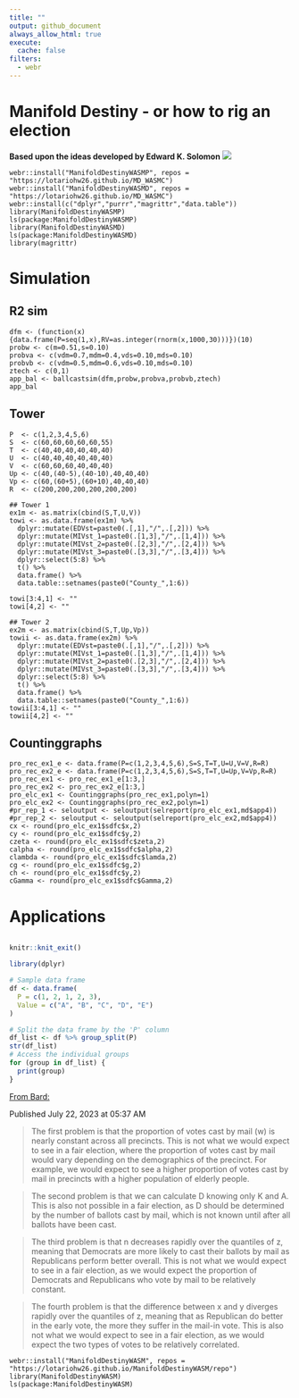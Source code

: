 ```yaml
---
title: ""
output: github_document
always_allow_html: true
execute: 
  cache: false
filters:
  - webr
---
```


# Manifold Destiny - or how to rig an election
**Based upon the ideas developed by Edward K. Solomon**
![](pngs/md.png)


```webr-r
webr::install("ManifoldDestinyWASMP", repos = "https://lotariohw26.github.io/MD_WASMC")
webr::install("ManifoldDestinyWASMD", repos = "https://lotariohw26.github.io/MD_WASMC")
webr::install(c("dplyr","purrr","magrittr","data.table"))
library(ManifoldDestinyWASMP)
ls(package:ManifoldDestinyWASMP)
library(ManifoldDestinyWASMD)
ls(package:ManifoldDestinyWASMD)
library(magrittr)
```

# Simulation
## R2 sim
```webr-r
dfm <- (function(x){data.frame(P=seq(1,x),RV=as.integer(rnorm(x,1000,30)))})(10)
probw <- c(m=0.51,s=0.10)
probva <- c(vdm=0.7,mdm=0.4,vds=0.10,mds=0.10)
probvb <- c(vdm=0.5,mdm=0.6,vds=0.10,mds=0.10)
ztech <- c(0,1)	
app_bal <- ballcastsim(dfm,probw,probva,probvb,ztech)
app_bal 
```

## Tower
```webr-r
P  <- c(1,2,3,4,5,6)
S  <- c(60,60,60,60,60,55)
T  <- c(40,40,40,40,40,40)
U  <- c(40,40,40,40,40,40)
V  <- c(60,60,60,40,40,40)
Up <- c(40,(40-5),(40-10),40,40,40)
Vp <- c(60,(60+5),(60+10),40,40,40)
R  <- c(200,200,200,200,200,200)

## Tower 1
ex1m <- as.matrix(cbind(S,T,U,V))
towi <- as.data.frame(ex1m) %>% 
  dplyr::mutate(EDVst=paste0(.[,1],"/",.[,2])) %>%
  dplyr::mutate(MIVst_1=paste0(.[1,3],"/",.[1,4])) %>%
  dplyr::mutate(MIVst_2=paste0(.[2,3],"/",.[2,4])) %>%
  dplyr::mutate(MIVst_3=paste0(.[3,3],"/",.[3,4])) %>%
  dplyr::select(5:8) %>%
  t() %>%
  data.frame() %>%
  data.table::setnames(paste0("County_",1:6))

towi[3:4,1] <- ""
towi[4,2] <- ""

## Tower 2
ex2m <- as.matrix(cbind(S,T,Up,Vp))
towii <- as.data.frame(ex2m) %>% 
  dplyr::mutate(EDVst=paste0(.[,1],"/",.[,2])) %>%
  dplyr::mutate(MIVst_1=paste0(.[1,3],"/",.[1,4])) %>%
  dplyr::mutate(MIVst_2=paste0(.[2,3],"/",.[2,4])) %>%
  dplyr::mutate(MIVst_3=paste0(.[3,3],"/",.[3,4])) %>%
  dplyr::select(5:8) %>%
  t() %>%
  data.frame() %>%
  data.table::setnames(paste0("County_",1:6))
towii[3:4,1] <- ""
towii[4,2] <- ""

```

## Countinggraphs
```webr-r
pro_rec_ex1_e <- data.frame(P=c(1,2,3,4,5,6),S=S,T=T,U=U,V=V,R=R)
pro_rec_ex2_e <- data.frame(P=c(1,2,3,4,5,6),S=S,T=T,U=Up,V=Vp,R=R) 
pro_rec_ex1 <- pro_rec_ex1_e[1:3,]
pro_rec_ex2 <- pro_rec_ex2_e[1:3,]
pro_elc_ex1 <- Countinggraphs(pro_rec_ex1,polyn=1)
pro_elc_ex2 <- Countinggraphs(pro_rec_ex2,polyn=1)
#pr_rep_1 <- seloutput <- seloutput(selreport(pro_elc_ex1,md$app4))
#pr_rep_2 <- seloutput <- seloutput(selreport(pro_elc_ex2,md$app4))
cx <- round(pro_elc_ex1$sdfc$x,2)
cy <- round(pro_elc_ex1$sdfc$y,2)
czeta <- round(pro_elc_ex1$sdfc$zeta,2)
calpha <- round(pro_elc_ex1$sdfc$alpha,2)
clambda <- round(pro_elc_ex1$sdfc$lamda,2)
cg <- round(pro_elc_ex1$sdfc$g,2)
ch <- round(pro_elc_ex1$sdfc$y,2)
cGamma <- round(pro_elc_ex1$sdfc$Gamma,2)
```

# Applications
```webr-r

```


```r
knitr::knit_exit()
```

```r
library(dplyr)

# Sample data frame
df <- data.frame(
  P = c(1, 2, 1, 2, 3),
  Value = c("A", "B", "C", "D", "E")
)

# Split the data frame by the 'P' column
df_list <- df %>% group_split(P)
str(df_list)
# Access the individual groups
for (group in df_list) {
  print(group)
}
```


[From Bard:](https://g.co/bard/share/37bfadf733c5)

Published July 22, 2023 at 05:37 AM

> The first problem is that the proportion of votes cast by mail (w) is nearly constant across all precincts. This is not what we would expect to see in a fair election, where the proportion of votes cast by mail would vary depending on the demographics of the precinct. For example, we would expect to see a higher proportion of votes cast by mail in precincts with a higher population of elderly people.

> The second problem is that we can calculate D knowing only K and A. This is also not possible in a fair election, as D should be determined by the number of ballots cast by mail, which is not known until after all ballots have been cast.

> The third problem is that n decreases rapidly over the quantiles of z, meaning that Democrats are more likely to cast their ballots by mail as Republicans perform better overall. This is not what we would expect to see in a fair election, as we would expect the proportion of Democrats and Republicans who vote by mail to be relatively constant.

> The fourth problem is that the difference between x and y diverges rapidly over the quantiles of z, meaning that as Republican do better in the early vote, the more they suffer in the mail-in vote. This is also not what we would expect to see in a fair election, as we would expect the two types of votes to be relatively correlated.


```webr-r
webr::install("ManifoldDestinyWASM", repos = "https://lotariohw26.github.io/ManifoldDestinyWASM/repo")
library(ManifoldDestinyWASM)
ls(package:ManifoldDestinyWASM)
```

